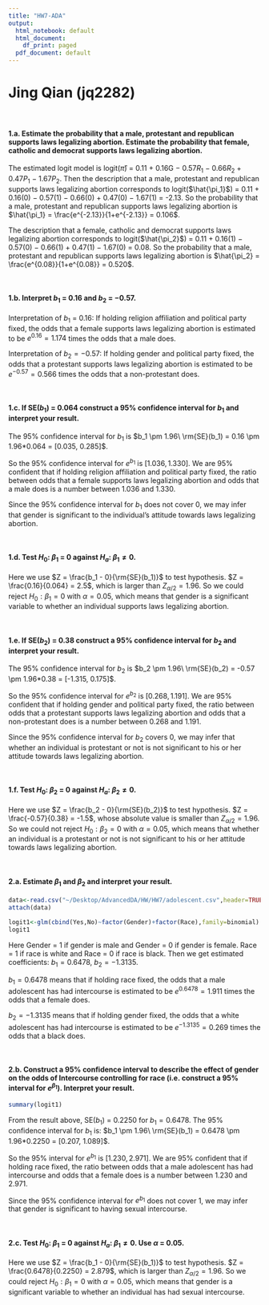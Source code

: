 ```yaml
---
title: "HW7-ADA"
output:
  html_notebook: default
  html_document:
    df_print: paged
  pdf_document: default
---
```

#                             Jing Qian (jq2282)

<br>

#### 1.a. Estimate the probability that a male, protestant and republican supports laws legalizing abortion. Estimate the probability that female, catholic and democrat supports laws legalizing abortion.
The estimated logit model is logit($\hat{\pi}$) = 0.11 + 0.16G − 0.57$R_1$ − 0.66$R_2$ + 0.47$P_1$ − 1.67$P_2$.
Then the description that a male, protestant and republican supports laws legalizing abortion corresponds to logit($\hat{\pi_1}$) = 0.11 + 0.16(0) − 0.57(1) − 0.66(0) + 0.47(0) − 1.67(1) = -2.13. 
So the probability that a male, protestant and republican supports laws legalizing abortion is 
$\hat{\pi_1} = \frac{e^{-2.13}}{1+e^{-2.13}} = 0.106$.

The description that a female, catholic and democrat supports laws legalizing abortion corresponds to logit($\hat{\pi_2}$) = 0.11 + 0.16(1) − 0.57(0) − 0.66(1) + 0.47(1) − 1.67(0) = 0.08. 
So the probability that a male, protestant and republican supports laws legalizing abortion is 
$\hat{\pi_2} = \frac{e^{0.08}}{1+e^{0.08}} = 0.520$.

<br>

#### 1.b. Interpret $b_1$ = 0.16 and $b_2$ = −0.57.
Interpretation of $b_1$ = 0.16:
If holding religion affiliation and political party fixed, the odds that a female supports laws legalizing abortion is estimated to be $e^{0.16} = 1.174$ times the odds that a male does.

Interpretation of $b_2 = -0.57$:
If holding gender and political party fixed, the odds that a protestant supports laws legalizing abortion is estimated to be $e^{-0.57} = 0.566$ times the odds that a non-protestant does.

<br>

#### 1.c. If SE($b_1$) = 0.064 construct a 95% confidence interval for $b_1$ and interpret your result.
The 95% confidence interval for $b_1$ is $b_1 \pm 1.96\ \rm{SE}(b_1) = 0.16 \pm 1.96*0.064 = [0.035, 0.285]$.

So the 95% confidence interval for $e^{b_1}$ is $[1.036, 1.330]$.
We are 95% confident that if holding religion affiliation and political party fixed, the ratio between odds that a female supports laws legalizing abortion and odds that a male does is a number between 1.036 and 1.330.

Since the 95% confidence interval for $b_1$ does not cover 0, we may infer that gender is significant to the individual's attitude towards laws legalizing abortion.

<br>

#### 1.d. Test $H_0$: $\beta_1$ = 0 against $H_a$: $\beta_1 \neq 0$.
Here we use $Z = \frac{b_1 - 0}{\rm{SE}(b_1)}$ to test hypothesis.
$Z = \frac{0.16}{0.064} = 2.5$, which is larger than $Z_{\alpha/2} = 1.96$.
So we could reject $H_0: \beta_1 = 0$ with $\alpha = 0.05$, which means that gender is a significant variable to whether an individual supports laws legalizing abortion.

<br>

#### 1.e. If SE($b_2$) = 0.38 construct a 95% confidence interval for $b_2$ and interpret your result.
The 95% confidence interval for $b_2$ is $b_2 \pm 1.96\ \rm{SE}(b_2) = -0.57 \pm 1.96*0.38 = [-1.315, 0.175]$.

So the 95% confidence interval for $e^{b_2}$ is $[0.268, 1.191]$.
We are 95% confident that if holding gender and political party fixed, the ratio between odds that a protestant supports laws legalizing abortion and odds that a non-protestant does is a number between 0.268 and 1.191.

Since the 95% confidence interval for $b_2$ covers 0, we may infer that whether an individual is protestant or not is not significant to his or her attitude towards laws legalizing abortion.

<br>

#### 1.f. Test $H_0$: $\beta_2$ = 0 against $H_a$: $\beta_2 \neq 0$.
Here we use $Z = \frac{b_2 - 0}{\rm{SE}(b_2)}$ to test hypothesis.
$Z = \frac{-0.57}{0.38} = -1.5$, whose absolute value is smaller than $Z_{\alpha/2} = 1.96$.
So we could not reject $H_0: \beta_2 = 0$ with $\alpha = 0.05$, which means that whether an individual is a protestant or not is not significant to his or her attitude towards laws legalizing abortion.

<br>

#### 2.a. Estimate $\beta_1$ and $\beta_2$ and interpret your result.
```r
data<-read.csv("~/Desktop/AdvancedDA/HW/HW7/adolescent.csv",header=TRUE,sep=',')
attach(data)
```
```r
logit1<-glm(cbind(Yes,No)~factor(Gender)+factor(Race),family=binomial)
logit1
```
Here Gender = 1 if gender is male and Gender = 0 if gender is female.
Race = 1 if race is white and Race = 0 if race is black.
Then we get estimated coefficients: $b_1 = 0.6478,\ b_2 = -1.3135$.

$b_1 = 0.6478$ means that if holding race fixed, the odds that a male adolescent has had intercourse is estimated to be $e^{0.6478} = 1.911$ times the odds that a female does.

$b_2 = -1.3135$ means that if holding gender fixed, the odds that a white adolescent has had intercourse is estimated to be $e^{-1.3135} = 0.269$ times the odds that a black does.

<br>

#### 2.b. Construct a 95% confidence interval to describe the effect of gender on the odds of Intercourse controlling for race (i.e. construct a 95% interval for $e^{\beta_1}$). Interpret your result.
```r
summary(logit1)
```
From the result above, SE($b_1$) = 0.2250 for $b_1 = 0.6478$.
The 95% confidence interval for $b_1$ is: $b_1 \pm 1.96\ \rm{SE}(b_1) = 0.6478 \pm 1.96*0.2250 = [0.207, 1.089]$.

So the 95% interval for $e^{b_1}$ is $[1.230, 2.971]$.
We are 95% confident that if holding race fixed, the ratio between odds that a male adolescent has had intercourse and odds that a female does is a number between 1.230 and 2.971.

Since the 95% confidence interval for $e^{b_1}$ does not cover 1, we may infer that gender is significant to having sexual intercourse.

<br>

#### 2.c. Test $H_0$: $\beta_1$ = 0 against $H_a$: $\beta_1 \neq 0$. Use $\alpha$ = 0.05.
Here we use $Z = \frac{b_1 - 0}{\rm{SE}(b_1)}$ to test hypothesis.
$Z = \frac{0.6478}{0.2250} = 2.879$, which is larger than $Z_{\alpha/2} = 1.96$.
So we could reject $H_0: \beta_1 = 0$ with $\alpha = 0.05$, which means that gender is a significant variable to whether an individual has had sexual intercourse.










